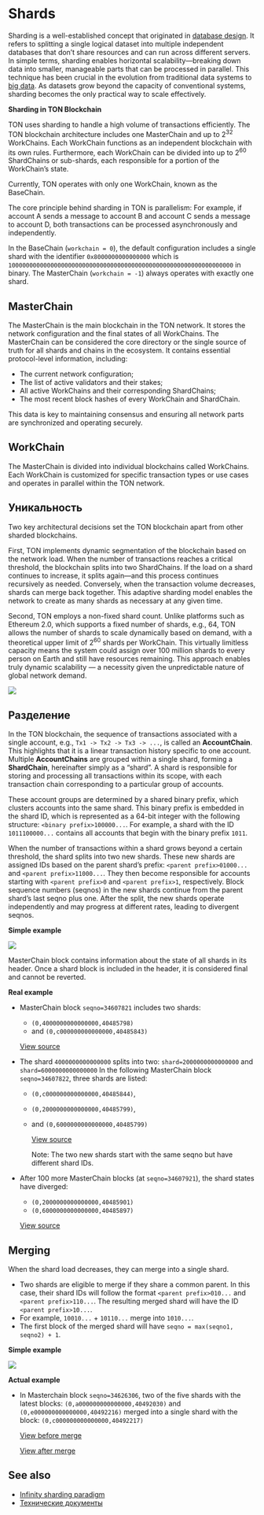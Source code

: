 
# Shards

Sharding is a well-established concept that originated in  [database design](https://en.wikipedia.org/wiki/Shard_(database_architecture)). It refers to splitting a single logical dataset into multiple independent databases that don’t share resources and can run across different servers.
In simple terms, sharding enables horizontal scalability—breaking down data into smaller, manageable parts that can be processed in parallel. This technique has been crucial in the evolution from traditional data systems to [big data](https://en.wikipedia.org/wiki/Big_data).
As datasets grow beyond the capacity of conventional systems, sharding becomes the only practical way to scale effectively.

**Sharding in TON Blockchain**

TON uses sharding to handle a high volume of transactions efficiently.
The TON blockchain architecture includes one MasterChain and up to 2<sup>32</sup> WorkChains. Each WorkChain functions as an independent blockchain with its own rules. Furthermore, each WorkChain can be divided into up to 2<sup>60</sup> ShardChains or sub-shards, each responsible for a portion of the WorkChain’s state.

Currently, TON operates with only one WorkChain, known as the BaseChain.

The core principle behind sharding in TON is parallelism:
For example, if account A sends a message to account B and account C sends a message to account D, both transactions can be processed asynchronously and independently.

In the BaseChain (`workchain = 0`), the default configuration includes a single shard with the identifier `0x8000000000000000` which is `1000000000000000000000000000000000000000000000000000000000000000` in binary.
The MasterChain (`workchain = -1`) always operates with exactly one shard.

## MasterChain

The MasterChain is the main blockchain in the TON network. It stores the network configuration and the final states of all WorkChains. The MasterChain can be considered the core directory or the single source of truth for all shards and chains in the ecosystem.
It contains essential protocol-level information, including:

- The current network configuration;
- The list of active validators and their stakes;
- All active WorkChains and their corresponding ShardChains;
- The most recent block hashes of every WorkChain and ShardChain.

This data is key to maintaining consensus and ensuring all network parts are synchronized and operating securely.

## WorkChain

The MasterChain is divided into individual blockchains called WorkChains. Each WorkChain is customized for specific transaction types or use cases and operates in parallel within the TON network.

## Уникальность

Two key architectural decisions set the TON blockchain apart from other sharded blockchains.

First, TON implements dynamic segmentation of the blockchain based on the network load. When the number of transactions reaches a critical threshold, the blockchain splits into two ShardChains. If the load on a shard continues to increase, it splits again—and this process continues recursively as needed. Conversely, when the transaction volume decreases, shards can merge back together. This adaptive sharding model enables the network to create as many shards as necessary at any given time.

Second, TON employs a non-fixed shard count. Unlike platforms such as Ethereum 2.0, which supports a fixed number of shards, e.g., 64, TON allows the number of shards to scale dynamically based on demand, with a theoretical upper limit of 2<sup>60</sup> shards per WorkChain. This virtually limitless capacity means the system could assign over 100 million shards to every person on Earth and still have resources remaining. This approach enables truly dynamic scalability — a necessity given the unpredictable nature of global network demand.

![](/img/docs/blockchain-fundamentals/scheme.png)

## Разделение

In the TON blockchain, the sequence of transactions associated with a single account, e.g., `Tx1 -> Tx2 -> Tx3 -> ...`, is called an **AccountChain**. This highlights that it is a linear transaction history specific to one account. Multiple **AccountChains** are grouped within a single shard, forming a **ShardChain**, hereinafter simply as a “shard”. A shard is responsible for storing and processing all transactions within its scope, with each transaction chain corresponding to a particular group of accounts.

These account groups are determined by a shared binary prefix, which clusters accounts into the same shard. This binary prefix is embedded in the shard ID, which is represented as a 64-bit integer with the following structure: `<binary prefix>100000...`. For example, a shard with the ID `1011100000...` contains all accounts that begin with the binary prefix `1011`.

When the number of transactions within a shard grows beyond a certain threshold, the shard splits into two new shards. These new shards are assigned IDs based on the parent shard’s prefix: `<parent prefix>01000...` and `<parent prefix>11000...`. They then become responsible for accounts starting with `<parent prefix>0` and `<parent prefix>1`, respectively. Block sequence numbers (seqnos) in the new shards continue from the parent shard’s last seqno plus one. After the split, the new shards operate independently and may progress at different rates, leading to divergent seqnos.

**Simple example**

![](/img/docs/blockchain-fundamentals/shardchains-split.png)

MasterChain block contains information about the state of all shards in its header. Once a shard block is included in the header, it is considered final and cannot be reverted.

**Real example**

- MasterChain block `seqno=34607821` includes two shards:

  - `(0,4000000000000000,40485798)`
  - and `(0,c000000000000000,40485843)`

  [View source](https://toncenter.com/api/v2/shards?seqno=34607821)

- The shard `4000000000000000` splits into two:
  `shard=2000000000000000` and `shard=6000000000000000`
  In the following MasterChain block `seqno=34607822`, three shards are listed:

  - `(0,c000000000000000,40485844)`,
  - `(0,2000000000000000,40485799)`,
  - and `(0,6000000000000000,40485799)`

    [View source](https://toncenter.com/api/v2/shards?seqno=34607822)

    Note: The two new shards start with the same seqno but have different shard IDs.

- After 100 more MasterChain blocks (at `seqno=34607921`), the shard states have diverged:

  - `(0,2000000000000000,40485901)`
  - `(0,6000000000000000,40485897)`

  [View source](https://toncenter.com/api/v2/shards?seqno=34607921)

## Merging

When the shard load decreases, they can merge into a single shard.

- Two shards are eligible to merge if they share a common parent. In this case, their shard IDs will follow the format `<parent prefix>010...` and `<parent prefix>110...`. The resulting merged shard will have the ID `<parent prefix>10...`.
- For example, `10010...` + `10110...` merge into `1010...`.
- The first block of the merged shard will have `seqno = max(seqno1, seqno2) + 1`.

**Simple example**

![](/img/docs/blockchain-fundamentals/shardchains-merge.png)

**Actual example**

- In Masterchain block `seqno=34626306`, two of the five shards with the latest blocks:
   `(0,a000000000000000,40492030)` and `(0,e000000000000000,40492216)`
    merged into a single shard with the block: `(0,c000000000000000,40492217)`

  [View before merge](https://toncenter.com/api/v2/shards?seqno=34626306)

  [View after merge](https://toncenter.com/api/v2/shards?seqno=34626307)

## See also

- [Infinity sharding paradigm](/v3/documentation/smart-contracts/shards/infinity-sharding-paradigm)
- [Технические документы](/v3/documentation/whitepapers/overview)

<Feedback />
